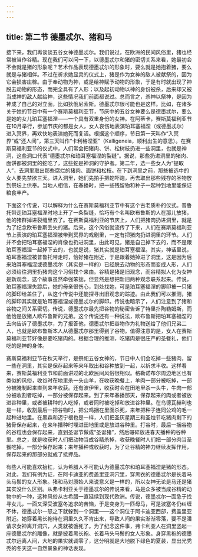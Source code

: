 ```yaml
---
---
---
```

title: 第二节 德墨忒尔、猪和马
---




接下来，我们再谈谈五谷女神德墨忒尔。我们说过，在欧洲的民间风俗里，猪也经常被当作谷精。现在我们可以问一下，以德墨忒尔和猪的密切关系来看，她最初会不会就是猪的形象呢？艺术作品表现德墨忒尔的形象时，要么就是她抱着猪，要么就是与猪相伴。不过在祈求她显灵的仪式上，猪是作为女神的敌人被献祭的，因为它会损害庄稼。由于奉动物为神，或是给神赋予动物的形象，于是有时就出现了神脱去动物的形态，而完全具有了人形；以及起初动物以神的身份被杀，后来却又被当成神的敌人献给神，这些情况我们前面都说过。总而言之，杀神以祭神，是因为神成了自己的对立面，比如狄俄尼索斯。德墨忒尔很可能也是这样。比如，在诸多关于她的节日中有一个赛斯莫福利亚节，节庆中的五谷女神要么是德墨忒尔，要么是她的女儿珀耳塞福涅——一个具有双重身份的女神。在阿蒂卡，赛斯莫福利亚节在10月举行，参加节庆的都是女人，女人哀伤地表演珀耳塞福涅（或德墨忒尔）进入冥界，再欢快地表演她死而复活。根据这个顺序，节日第一天叫作“入冥界”或“还人间”，第三天叫作“卡利格涅亚”（Kalligeneia，顺利出生的意思）。在赛斯莫福利亚节的仪式中，人们常会把猪肉、饼、松树枝扔进一些洞里，也就是神洞，这些洞口代表“德墨忒尔和珀耳塞福涅的裂缝”。据说，那些扔进洞里的猪肉、面饼都被洞里的蛇吃了，这些蛇是神洞的守护者。第二年，选一些女人为“提取人”，去洞里取出那些腐烂的猪肉、面饼和松枝。在下到洞里之前，那些被选中的女人要先禁欲三天。进入洞里，她们先拍手把蛇吓跑，再去取出那些残存的圣物放到祭坛上供奉。当地人相信，在春播时，把一些残留物和种子一起种到地里能保证粮食丰产。

下面这个传说，可以解释为什么在赛斯莫福利亚节中有这个古老质朴的仪式。普鲁托带走珀耳塞福涅时地上开了一条裂缝，恰巧有个名叫欧布鲁斯的人在那儿放猪，他的猪群掉进裂缝里去了。在赛斯莫福利亚的节庆上，人们把猪肉扔进洞里，就是为了纪念欧布鲁斯丢失的猪。后来，这个风俗就流传了下来，人们在赛斯莫福利亚节上表演的珀耳塞福涅被带到冥界的戏剧里，一定有把猪肉扔进洞里的环节。人们并不会把珀耳塞福涅的肖像也扔进洞里，由此可见，猪是自己掉下去的，而不是跟珀耳塞福涅一起掉下去的，也就是说，猪其实就是珀耳塞福涅。其实，神话里说，珀耳塞福涅被普鲁托带走时，恰好猪在附近，于是跟着她掉进了洞里，这是因为后来珀耳塞福涅或德墨忒尔（其实是一样的）已经脱去动物的形态而变成人形，人们必须给往洞里扔猪肉这个习俗找个来由。谷精是猪是旧观念，而谷精拟人化为女神是新观念，这个故事虽然牵强笨拙，但显然是想把新旧两种观念联系起来。传说，珀耳塞福涅失踪后，她的母亲很伤心，到处找她，可是珀耳塞福涅的脚印被一只猪的脚印给盖住了，从这个传说中还能探寻出旧观念的踪迹。由此我们可以推测，猪的脚印其实就是珀耳塞福涅或德墨忒尔的脚印。传说也暗示了，人们注意到了猪和谷物之间关系密切。传说，德墨忒尔最先把谷物的秘密告诉了特里扑陶勒姆斯，而他恰是放猪人欧布鲁斯的兄弟。这个传说还有一种说法，欧布鲁斯把珀耳塞福涅的去向告诉了德墨忒尔，为了报答他，德墨忒尔把谷物作为礼物送给了他们兄弟二人，也就是欧布鲁斯本人从德墨忒尔那里得到了谷物。值得注意的是，女人在赛斯莫福利亚节好像是要吃猪肉的。根据合理的推测，吃猪肉是很庄严的圣餐礼，他们吃的是神的身体。

赛斯莫福利亚节在秋天举行，是祭祀五谷女神的，节日中人们会吃掉一些猪肉，留一些在洞里，其实是保存起来等来年取出和谷种放到一起，以祈求丰收。这样看来，赛斯莫福利亚节和前面讲过的北欧民间风俗很相似。格勒诺布尔周边地区也有类似的风俗，收谷时在地里杀一头山羊，在收获晚餐上，羊肉一部分被吃掉，一部分被腌制起来直到来年收获。还有波伊里，收获时会在田地里杀一头牛，牛肉一部分被收割者吃掉，一部分被保存起来。到了来年春播那天，保存起来的肉或者被放进谷种里，或者被耕种的人吃掉，或者同时被吃掉和放进谷种里。在乌德瓦赫利也是一样，收割最后一把谷物时，把公鸡捆在里面杀死，来年把种子连同公鸡的毛一起种进地里。在黑森和迈宁根也是一样，人们把圣灰星期三和圣烛节吃猪肉剩下的猪骨保存起来，在来年播种时埋进田地里或是放进谷种里。打谷时，最后一捆谷物的谷粒也会保存起来，直到圣诞节做成“圣诞猪”，然后碾碎放进春天播种的谷种里。总之，就是收获时人们把动物当成谷精杀掉，收获晚餐时人们把一部分肉当圣餐吃掉，一部分保存起来；来年播种或收获时，为了让谷精的神力继续发挥作用，保存起来的那部分就成了抵押品。

有些人可能喜欢抬杠，认为希腊人不可能认为德墨忒尔和珀耳塞福涅是猪的形态。对此，我们有例为证，在阿卡迪亚的费盖里亚洞穴里，穿黑衣的德墨忒尔是长着马头马鬃的女人形象。猪和马对原始人来说意义是一样的，所以女神无论是马还是猪其实没什么区别。从弗卡利亚关于德墨忒尔的传说来看，马是众多被当成谷精的动物中的一种，这种风俗从古希腊一直延续到现代欧洲。传说，德墨忒尔一面急于找寻女儿，一面又深受波塞冬追求的苦恼，于是变身为一匹母马，可是波塞冬仍纠缠不休，德墨忒尔一怒之下就躲到一个洞里——这个洞位于阿卡迪亚西部，费盖里亚附近。她穿着黑长袍待在洞里久久不肯出来，导致人间的果实渐渐零落，要不是潘请求女神离开洞穴，人类就被饿死了。为了纪念这件事，弗卡利亚人在洞里竖起一座德墨忒尔的雕像，就是披着黑长袍、长着马头马鬃的女人形象。身穿黑袍的德墨忒尔远离人间，大地的果实就调零了，这分明就是大地脱下绿色的夏装，显出光秃秃的冬天这一自然景象的神话表现。